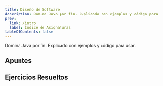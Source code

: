 ```yaml
---
title: Diseño de Software
description: Domina Java por fin. Explicado con ejemplos y código para usar.
prev:
  link: /intro
  label: Índice de Asignaturas
tableOfContents: false
---
```




Domina Java por fin. Explicado con ejemplos y código para usar.

## Apuntes

<LinkCard
  title="Tema 1: Introducción"
  href="/deese/apuntes/t1-introduccion/"
  description="El Diseño Software es clave en la Ingeniería del Software, donde se aplican enfoques sistemáticos para el desarrollo, operación y mantenimiento del software."
/>
<LinkCard
  title="Tema 2: Elementos básicos"
  href="/deese/apuntes/t2-elementos_basicos/"
  description="Análisis de los elementos fundamentales de la orientación a objetos, incluyendo clases, objetos, identidad, estado y comportamiento, con un enfoque práctico en la implementación en Java mediante el uso de atributos, métodos y constructores."
/>
<LinkCard
  title="Tema 3: Propiedades básicas de la Orientación a Objetos"
  href="/deese/apuntes/t3-propiedades_basicas/"
  description="Aprende sobre conceptos clave como abstracción, encapsulamiento, modularidad, jerarquía, polimorfismo, tipificación y ligadura dinámica."
/>
<LinkCard
  title="Tema 4: UML (Unified Modeling Language)"
  href="/deese/apuntes/t4-uml/"
  description=""
/>
<LinkCard
  title="Tema 5: Principios de Diseño"
  href="/deese/apuntes/t5-principios_diseno/"
  description=""
/>
<LinkCard
  title="Tema 6: Patrones de Diseño"
  href="/deese/apuntes/t6-patrones_diseno/"
  description=""
/>

## Ejercicios Resueltos

<LinkCard
  title="emosqueira/Ejercicios-DS"
  href="https://github.com/emosqueira/Ejercicios-DS"
  description="Ejercicios de la asignatura de Diseño Software del Grado en Ingeniería Informática de la UDC por Eduardo Mosqueira Rey"
/>


